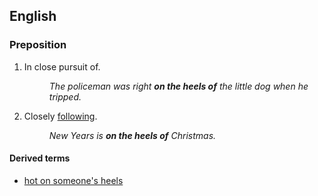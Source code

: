 ==English==

===Preposition===
{{en-prep|pos=[[on]] [[the]] [[heels]] [[of]]}}
# In close pursuit of.
#: ''The policeman was right '''on the heels of''' the little dog when he tripped.''
# Closely [[following]].
#: ''New Years is '''on the heels of''' Christmas.''

====Derived terms====
*[[hot on someone's heels]]